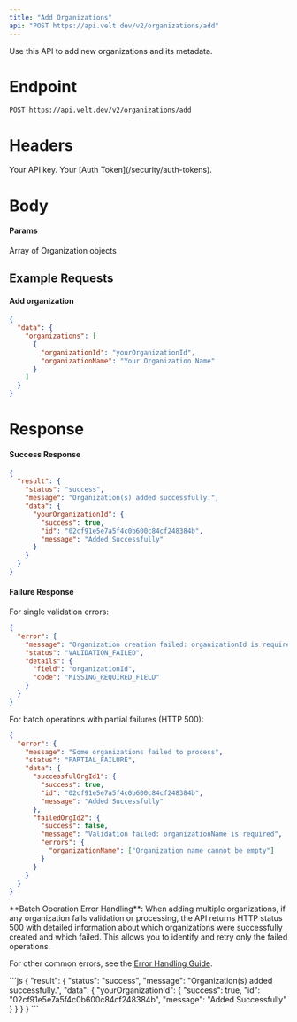 ```yaml
---
title: "Add Organizations"
api: "POST https://api.velt.dev/v2/organizations/add"
---
```


Use this API to add new organizations and its metadata.

# Endpoint

`POST https://api.velt.dev/v2/organizations/add`

# Headers

<ParamField header="x-velt-api-key" type="string" required>
  Your API key.
</ParamField>

<ParamField header="x-velt-auth-token" type="string" required>
  Your [Auth Token](/security/auth-tokens).
</ParamField>

# Body

#### Params

<ParamField body="data" type="object" required>
  <Expandable title="properties">
    <ParamField body="organizations" type="Organization[]" required>
      Array of Organization objects
    </ParamField>
  </Expandable>
</ParamField>

## **Example Requests**

#### Add organization

```JSON
{
  "data": {
    "organizations": [
      {
        "organizationId": "yourOrganizationId",
        "organizationName": "Your Organization Name"
      }
    ]
  }
}
```

# Response

#### Success Response

```JSON
{
  "result": {
    "status": "success",
    "message": "Organization(s) added successfully.",
    "data": {
      "yourOrganizationId": {
        "success": true,
        "id": "02cf91e5e7a5f4c0b600c84cf248384b",
        "message": "Added Successfully"
      }
    }
  }
}
```

#### Failure Response

For single validation errors:
```JSON
{
  "error": {
    "message": "Organization creation failed: organizationId is required",
    "status": "VALIDATION_FAILED",
    "details": {
      "field": "organizationId",
      "code": "MISSING_REQUIRED_FIELD"
    }
  }
}
```

For batch operations with partial failures (HTTP 500):
```JSON
{
  "error": {
    "message": "Some organizations failed to process",
    "status": "PARTIAL_FAILURE", 
    "data": {
      "successfulOrgId1": {
        "success": true,
        "id": "02cf91e5e7a5f4c0b600c84cf248384b",
        "message": "Added Successfully"
      },
      "failedOrgId2": {
        "success": false,
        "message": "Validation failed: organizationName is required",
        "errors": {
          "organizationName": ["Organization name cannot be empty"]
        }
      }
    }
  }
}
```

<Info>
**Batch Operation Error Handling**: When adding multiple organizations, if any organization fails validation or processing, the API returns HTTP status 500 with detailed information about which organizations were successfully created and which failed. This allows you to identify and retry only the failed operations.
</Info>

For other common errors, see the [Error Handling Guide](/api-reference/rest-apis/v2/error-handling).

<ResponseExample>
```js
{
  "result": {
    "status": "success",
    "message": "Organization(s) added successfully.",
    "data": {
      "yourOrganizationId": {
        "success": true,
        "id": "02cf91e5e7a5f4c0b600c84cf248384b",
        "message": "Added Successfully"
      }
    }
  }
}
```
</ResponseExample>